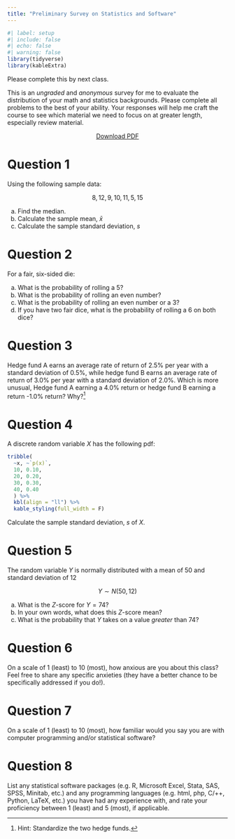 ```yaml
---
title: "Preliminary Survey on Statistics and Software"
---
```


```r
#| label: setup
#| include: false
#| echo: false
#| warning: false
library(tidyverse)
library(kableExtra)
```

::: callout-warning
Please complete this by next class.
:::

This is an *ungraded* and *anonymous* survey for me to evaluate the distribution of your math and statistics backgrounds. Please complete all problems to the best of your ability. Your responses will help me craft the course to see which material we need to focus on at greater length, especially review material.

<!--**Please submit your answers in [this Google Form](https://forms.gle/nkPXZvWYPvB8TrwM6)**. Feel free to download the PDF and work out the problems on paper first.-->

<p style="text-align:center"><a target="_blank" href="/assignment/00-preliminary-survey-pdf.pdf"><span class="btn btn-primary btn-lg"><i class="fas fa-file-pdf"></i> Download PDF</a></span></p>

# Question 1

Using the following sample data:

$$8, 12, 9, 10, 11, 5, 15$$

a.  Find the median.
b.  Calculate the sample mean, $\bar{x}$
c.  Calculate the sample standard deviation, $s$

# Question 2

For a fair, six-sided die:

a.  What is the probability of rolling a 5?
b.  What is the probability of rolling an even number?
c.  What is the probability of rolling an even number or a 3?
d.  If you have two fair dice, what is the probability of rolling a 6 on both dice?

# Question 3

Hedge fund A earns an average rate of return of 2.5% per year with a standard deviation of 0.5%, while hedge fund B earns an average rate of return of 3.0% per year with a standard deviation of 2.0%. Which is more unusual, Hedge fund A earning a 4.0% return or hedge fund B earning a return -1.0% return? Why?[^1]

[^1]: Hint: Standardize the two hedge funds.

# Question 4

A discrete random variable $X$ has the following pdf:

```r
tribble(
  ~x, ~`p(x)`,
  10, 0.10,
  20, 0.20,
  30, 0.30,
  40, 0.40
  ) %>%
  kbl(align = "ll") %>%
  kable_styling(full_width = F)
```

Calculate the sample standard deviation, $s$ of $X$.

# Question 5

The random variable $Y$ is normally distributed with a mean of 50 and standard deviation of 12

$$Y \sim N (50,12)$$

a.  What is the $Z$-score for $Y=74$?
b.  In your own words, what does this $Z$-score mean?
c.  What is the probability that $Y$ takes on a value *greater* than 74?

# Question 6

On a scale of 1 (least) to 10 (most), how anxious are you about this class? Feel free to share any specific anxieties (they have a better chance to be specifically addressed if you do!).

# Question 7

On a scale of 1 (least) to 10 (most), how familiar would you say you are with computer programming and/or statistical software?

# Question 8

List any statistical software packages (e.g. R, Microsoft Excel, Stata, SAS, SPSS, Minitab, etc.) and any programming languages (e.g. html, php, C/++, Python, LaTeX, etc.) you have had any experience with, and rate your proficiency between 1 (least) and 5 (most), if applicable.
